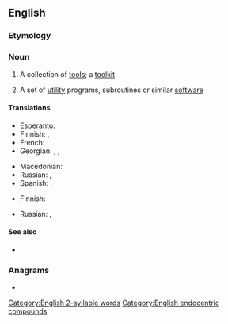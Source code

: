 ==English==

===Etymology===
{{compound|en|tool|set}}

===Noun===
{{en-noun}}

# A collection of [[tool]]s; a [[toolkit]]
# {{lb|en|computing}} A set of [[utility]] programs, subroutines or similar [[software]]

====Translations====
{{trans-top|collection of tools}}
* Esperanto: {{t|eo|ilaro}}
* Finnish: {{t|fi|työkalusarja}}, {{t+|fi|työkalupakki}}
* French: {{t|fr|[[jeu]] (d'[[outil]]s)|m}}
* Georgian: {{t|ka|ინსტრუმენტთა ნაკრები}}, {{t|ka|ხელსაწყოთა ნაკრები}}, {{t|ka|ხელსაწყოების ნაკრები}}
{{trans-mid}}
* Macedonian: {{t|mk|прибор|m}}
* Russian: {{t|ru|набо́р инструме́нтов|m}}, {{t+|ru|инструмента́рий|m}}
* Spanish: {{t|es|herramental}}, {{t+|es|instrumental}}
{{trans-bottom}}

{{trans-top|set of utility programs, subroutines or similar software}}
* Finnish: {{t+|fi|työkalupakki}}
{{trans-mid}}
* Russian: {{t|ru|инструмента́льные сре́дства|n-p}}, {{t|ru|паке́т програ́мм|m}}
{{trans-bottom}}

====See also====
* {{l|en|toolchain}}

===Anagrams===
* {{anagrams|en|a=eloostt|Tootles|set tool|tootles}}

[[Category:English 2-syllable words]]
[[Category:English endocentric compounds]]